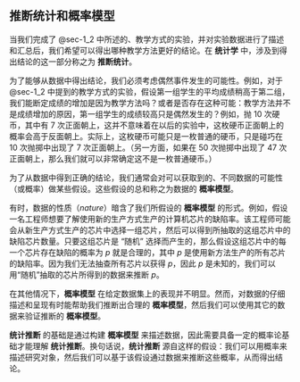 ## 推断统计和概率模型 {#sec-1_3}

当我们完成了 @sec-1_2 中所述的、教学方式的实验，并对实验数据进行了描述和汇总后，我们希望可以得出哪种教学方法更好的结论。在 **统计学** 中，涉及到得出结论的这一部分称之为 **推断统计**。

为了能够从数据中得出结论，我们必须考虑偶然事件发生的可能性。例如，对于 @sec-1_2 中提到的教学方式的实验，假设第一组学生的平均成绩稍高于第二组，我们能断定成绩的增加是因为教学方法吗？或者是否存在这种可能：教学方法并不是成绩增加的原因，第一组学生的成绩较高只是偶然发生的？例如，抛 10 次硬币，其中有 7 次正面朝上，这并不意味着在以后的实验中，这枚硬币正面朝上的概率会高于反面朝上。实际上，这枚硬币可能只是一枚普通的硬币，只是碰巧在10 次抛掷中出现了 7 次正面朝上。（另一方面，如果在 50 次抛掷中出现了 47 次正面朝上，那么我们就可以非常确定这不是一枚普通硬币。）

为了从数据中得到正确的结论，我们通常会对可以获取到的、不同数据的可能性（或概率）做某些假设。这些假设的总和称之为数据的 **概率模型**。

有时，数据的性质（*nature*）暗含了我们所假设的 **概率模型** 的形式。例如，假设一名工程师想要了解使用新的生产方式生产的计算机芯片的缺陷率。该工程师可能会从新生产方式生产的芯片中选择一组芯片，然后可以得到所抽取的这组芯片中的缺陷芯片数量。只要这组芯片是 “随机” 选择而产生的，那么假设这组芯片中的每一个芯片存在缺陷的概率为 $p$ 就是合理的，其中 $p$ 是使用新方法生产的所有芯片的缺陷率。因为我们无法抽查所有芯片以获得 $p$，因此 $p$ 是未知的，我们可以用“随机”抽取的芯片所得到的数据来推断 $p$。

在其他情况下，**概率模型** 在给定数据集上的表现并不明显。然而，对数据的仔细描述和呈现有时能帮助我们推断出合理的 **概率模型**，然后我们可以使用其它的数据来验证推断的 **概率模型**。

**统计推断** 的基础是通过构建 **概率模型** 来描述数据，因此需要具备一定的概率论基础才能理解 **统计推断**。换句话说，**统计推断** 源自这样的假设：我们可以用概率来描述研究对象，然后我们可以基于该假设通过数据来推断这些概率，从而得出结论。